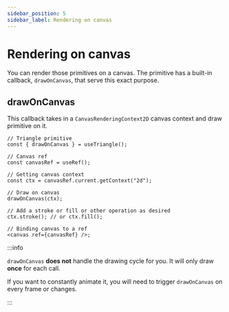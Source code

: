 ```yaml
---
sidebar_position: 5
sidebar_label: Rendering on canvas
---
```



# Rendering on canvas

<ExperimentalWarn name="drawOnCanvas" />

You can render those primitives on a canvas. The primitive has a built-in callback, `drawOnCanvas`, that serve this exact purpose.

## drawOnCanvas

This callback takes in a `CanvasRenderingContext2D` canvas context and draw primitive on it.

```tsx
// Triangle primitive
const { drawOnCanvas } = useTriangle();

// Canvas ref
const canvasRef = useRef();

// Getting canvas context
const ctx = canvasRef.current.getContext("2d");

// Draw on canvas
drawOnCanvas(ctx);

// Add a stroke or fill or other operation as desired
ctx.stroke(); // or ctx.fill();

// Binding canvas to a ref
<canvas ref={canvasRef} />;
```

:::info

`drawOnCanvas` **does not** handle the drawing cycle for you. It will only draw **once** for each call.

If you want to constantly animate it, you will need to trigger `drawOnCanvas` on every frame or changes.

:::
